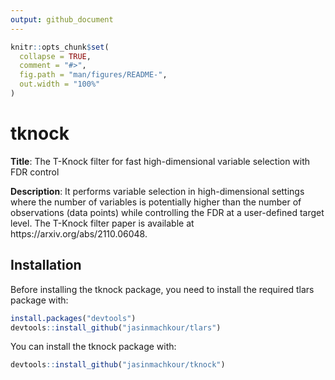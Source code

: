 ```yaml
---
output: github_document
---
```


```r
knitr::opts_chunk$set(
  collapse = TRUE,
  comment = "#>",
  fig.path = "man/figures/README-",
  out.width = "100%"
)
```

# tknock

**Title**: The T-Knock filter for fast high-dimensional variable selection with FDR control

**Description**: It performs variable selection in high-dimensional settings where the number of variables is potentially higher than the number of observations (data points) while controlling the FDR at a user-defined target level. The T-Knock filter paper is available at https://arxiv.org/abs/2110.06048.

## Installation

Before installing the tknock package, you need to install the required tlars package with:

``` r
install.packages("devtools")
devtools::install_github("jasinmachkour/tlars")
```

You can install the tknock package with:

``` r
devtools::install_github("jasinmachkour/tknock")
```
